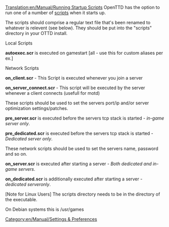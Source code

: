 [[Translation:en/Manual/Running Startup Scripts]]
OpenTTD has the option to run one of a number of [[en/Archive/Manual/Scripts|scripts]] when it starts up.

The scripts should comprise a regular text file that's been renamed to whatever is relevent (see below). They should be put into the "scripts" directory in your OTTD install.

Local Scripts

'''autoexec.scr''' is executed on gamestart [all - use this for custom aliases per ex.]


Network Scripts

'''on_client.scr''' - This Script is executed whenever you join a server

'''on_server_connect.scr''' - This script will be executed by the server whenever a client connects (usefull for motd)



These scripts should be used to set the servers port/ip and/or server optimization settings/patches.

'''pre_server.scr''' is executed before the servers tcp stack is started - ''in-game server only''.

'''pre_dedicated.scr''' is executed before the servers tcp stack is started - ''Dedicated server only''.


These network scripts should be used to set the servers name, password and so on.

'''on_server.scr''' is executed after starting a server - ''Both dedicated and in-game servers''.

'''on_dedicated.scr''' is additionally executed after starting a server - ''dedicated serveronly''.



[Note for Linux Users]
The scripts directory needs to be in the directory of the executable.

On Debian systems this is /usr/games


[[Category:en/Manual/Settings & Preferences]]